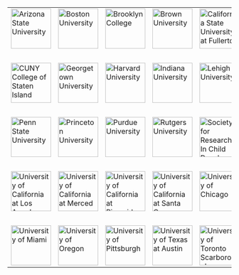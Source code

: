 
<table width=900>
<tr>
<td><img src="img/logos/Arizona State University.png" width=90 height=90, title="Arizona State University">
<td><img src="img/logos/Boston University.png" width=90 height=90, title="Boston University">
<td><img src="img/logos/Brooklyn College.png" width=90 height=90, title="Brooklyn College">
<td><img src="img/logos/Brown University.png" width=90 height=90, title="Brown University">
<td><img src="img/logos/California State University at Fullerton.png" width=90 height=90, title="California State University at Fullerton">
<td><img src="img/logos/California State University at Long Beach.png" width=90 height=90, title="California State University at Long Beach">
<td><img src="img/logos/Carnegie Mellon University.png" width=90 height=90, title="Carnegie Mellon University">
<td><img src="img/logos/Children's Hospital of Philadelphia.jpeg" width=90 height=90, title="Children's Hospital of Philadelphia">
<td><img src="img/logos/College of William & Mary.png" width=90 height=90, title="College of William & Mary">
<td><img src="img/logos/Cornell University.png" width=90 height=90, title="Cornell University">
</tr>
<tr>
<td> &nbsp;
</tr>
<tr>
<td><img src="img/logos/CUNY College of Staten Island.jpeg" width=90 height=90, title="CUNY College of Staten Island">
<td><img src="img/logos/Georgetown University.png" width=90 height=90, title="Georgetown University">
<td><img src="img/logos/Harvard University.png" width=90 height=90, title="Harvard University">
<td><img src="img/logos/Indiana University.jpg" width=90 height=90, title="Indiana University">
<td><img src="img/logos/Lehigh University.jpg" width=90 height=90, title="Lehigh University">
<td><img src="img/logos/Michigan State University.png" width=90 height=90, title="Michigan State University">
<td><img src="img/logos/Mount Allison University.png" width=90 height=90, title="Mount Allison University">
<td><img src="img/logos/New York University.png" width=90 height=90, title="New York University">
<td><img src="img/logos/NICHD.jpg" width=90 height=90, title="National Institute for Child Health and Human Development">
<td><img src="img/logos/Ohio State University.png" width=90 height=90, title="Ohio State University">
</tr>
<tr>
<td> &nbsp;
</tr>
<tr>
<td><img src="img/logos/Penn State University.png" width=90 height=90, title="Penn State University">
<td><img src="img/logos/Princeton University.gif" width=90 height=90, title="Princeton University">
<td><img src="img/logos/Purdue University.png" width=90 height=90, title="Purdue University">
<td><img src="img/logos/Rutgers University.png" width=90 height=90, title="Rutgers University">
<td><img src="img/logos/Society for Research In Child Development.jpg" width=90 height=90, title="Society for Research In Child Development">
<td><img src="img/logos/Stanford University.png" width=90 height=90, title="Stanford University">
<td><img src="img/logos/Temple University.png" width=90 height=90, title="Temple University">
<td><img src="img/logos/Texas A&M.png" width=90 height=90, title="Texas A&M University">
<td><img src="img/logos/Tulane University.png" width=90 height=90, title="Tulane University">
<td><img src="img/logos/University of California at Davis.png" width=90 height=90, title="University of California at Davis">
</tr>
<tr>
<td> &nbsp;
</tr>
<tr>
<td><img src="img/logos/University of California at Los Angeles.png" width=90 height=90, title="University of California at Los Angeles">
<td><img src="img/logos/University of California at Merced.png" width=90 height=90, title="University of California at Merced">
<td><img src="img/logos/University of California at Riverside.png" width=90 height=90, title="University of California at Riverside">
<td><img src="img/logos/University of California at Santa Cruz.png" width=90 height=90, title="University of California at Santa Cruz">
<td><img src="img/logos/University of Chicago.png" width=90 height=90, title="University of Chicago">
<td><img src="img/logos/University of Connecticut.png" width=90 height=90, title="University of Connecticut">
<td><img src="img/logos/University of Georgia.png" width=90 height=90, title="University of Georgia">
<td><img src="img/logos/University of Houston.png" width=90 height=90, title="University of Houston">
<td><img src="img/logos/University of Illinois at Urbana-Champagne.png" width=90 height=90, title="University of Illinois at Urbana-Champagne">
<td><img src="img/logos/University of Manitoba.png" width=90 height=90, title="University of Manitoba">
</tr>
<tr>
<td> &nbsp;
</tr>
<tr>
<td><img src="img/logos/University of Miami.png" width=90 height=90, title="University of Miami">
<td><img src="img/logos/University of Oregon.jpg" width=90 height=90, title="University of Oregon">
<td><img src="img/logos/University of Pittsburgh.png" width=90 height=90, title="University of Pittsburgh">
<td><img src="img/logos/University of Texas at Austin.png" width=90 height=90, title="University of Texas at Austin">
<td><img src="img/logos/University of Toronto Scarborough.png" width=90 height=90, title="University of Toronto Scarborough">
<td><img src="img/logos/University of Washington.png" width=90 height=90, title="University of Washington">
<td><img src="img/logos/University of Waterloo.png" width=90 height=90, title="University of Waterloo">
<td><img src="img/logos/Vanderbilt University.png" width=90 height=90, title="Vanderbilt University">
<td><img src="img/logos/Virginia Commonwealth University.png" width=90 height=90, title="Virginia Commonwealth University">
<td><img src="img/logos/Williams College.jpeg" width=90 height=90, title="Williams College">
</tr>
</table>

<br><br>
